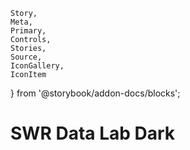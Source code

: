 	Story,
	Meta,
	Primary,
	Controls,
	Stories,
	Source,
	IconGallery,
	IconItem
} from '@storybook/addon-docs/blocks';


<Meta of={MapStyleStories} />

# SWR Data Lab Dark

